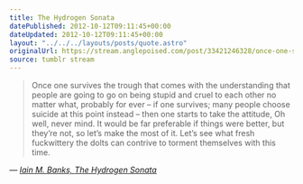 ```yaml
---
title: The Hydrogen Sonata
datePublished: 2012-10-12T09:11:45+00:00
dateUpdated: 2012-10-12T09:11:45+00:00
layout: "../../../layouts/posts/quote.astro"
originalUrl: https://stream.anglepoised.com/post/33421246328/once-one-survives-the-trough-that-comes-with-the
source: tumblr stream
---
```


> Once one survives the trough that comes with the understanding that people are going to go on being stupid and cruel to each other no matter what, probably for ever – if one survives; many people choose suicide at this point instead – then one starts to take the attitude, Oh well, never mind. It would be far preferable if things were better, but they’re not, so let’s make the most of it. Let’s see what fresh fuckwittery the dolts can contrive to torment themselves with this time.

— <cite>[Iain M. Banks, _The Hydrogen Sonata_](https://www.goodreads.com/book/show/13497991-the-hydrogen-sonata)</cite>

